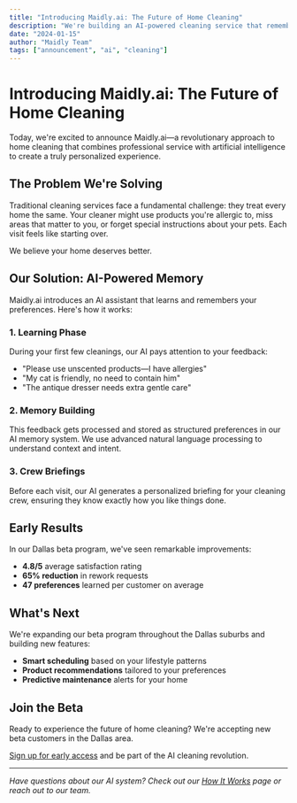```yaml
---
title: "Introducing Maidly.ai: The Future of Home Cleaning"
description: "We're building an AI-powered cleaning service that remembers your preferences and gets better with every visit."
date: "2024-01-15"
author: "Maidly Team"
tags: ["announcement", "ai", "cleaning"]
---
```


# Introducing Maidly.ai: The Future of Home Cleaning

Today, we're excited to announce Maidly.ai—a revolutionary approach to home cleaning that combines professional service with artificial intelligence to create a truly personalized experience.

## The Problem We're Solving

Traditional cleaning services face a fundamental challenge: they treat every home the same. Your cleaner might use products you're allergic to, miss areas that matter to you, or forget special instructions about your pets. Each visit feels like starting over.

We believe your home deserves better.

## Our Solution: AI-Powered Memory

Maidly.ai introduces an AI assistant that learns and remembers your preferences. Here's how it works:

### 1. Learning Phase
During your first few cleanings, our AI pays attention to your feedback:
- "Please use unscented products—I have allergies"
- "My cat is friendly, no need to contain him"
- "The antique dresser needs extra gentle care"

### 2. Memory Building
This feedback gets processed and stored as structured preferences in our AI memory system. We use advanced natural language processing to understand context and intent.

### 3. Crew Briefings
Before each visit, our AI generates a personalized briefing for your cleaning crew, ensuring they know exactly how you like things done.

## Early Results

In our Dallas beta program, we've seen remarkable improvements:
- **4.8/5** average satisfaction rating
- **65% reduction** in rework requests
- **47 preferences** learned per customer on average

## What's Next

We're expanding our beta program throughout the Dallas suburbs and building new features:
- **Smart scheduling** based on your lifestyle patterns
- **Product recommendations** tailored to your preferences
- **Predictive maintenance** alerts for your home

## Join the Beta

Ready to experience the future of home cleaning? We're accepting new beta customers in the Dallas area.

[Sign up for early access](/pricing) and be part of the AI cleaning revolution.

---

*Have questions about our AI system? Check out our [How It Works](/how-it-works) page or reach out to our team.*
